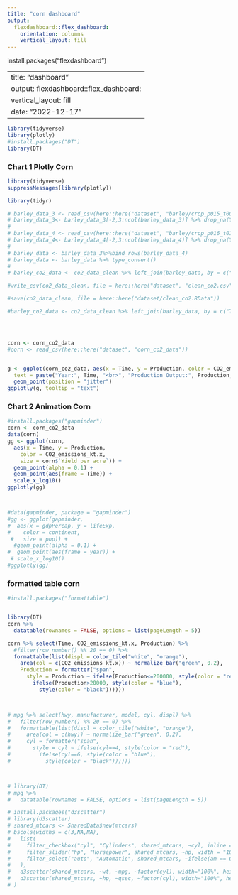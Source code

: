 ```yaml
---
title: "corn dashboard"
output: 
  flexdashboard::flex_dashboard:
    orientation: columns
    vertical_layout: fill
---
```

install.packages("flexdashboard")


---
title: "dashboard"
output: flexdashboard::flex_dashboard:
    vertical_layout: fill
date: "2022-12-17"
---



```r
library(tidyverse)
library(plotly)
#install.packages("DT")
library(DT)
```


### Chart 1 Plotly Corn
```r
library(tidyverse)
suppressMessages(library(plotly))

library(tidyr)

# barley_data_3 <- read_csv(here::here("dataset", "barley/crop_p015_t005.csv"),skip = 5)
# barley_data_3<- barley_data_3[-2,3:ncol(barley_data_3)] %>% drop_na(Year) %>% head(-1)
#
# barley_data_4 <- read_csv(here::here("dataset", "barley/crop_p016_t010.csv"),skip = 5)
# barley_data_4<- barley_data_4[-2,3:ncol(barley_data_4)] %>% drop_na(Year) %>% head(-1)
#
# barley_data <- barley_data_3%>%bind_rows(barley_data_4)
# barley_data <- barley_data %>% type_convert()
#
# barley_co2_data <- co2_data_clean %>% left_join(barley_data, by = c("Time" = "Year"))

#write_csv(co2_data_clean, file = here::here("dataset", "clean_co2.csv"))

#save(co2_data_clean, file = here::here("dataset/clean_co2.RData"))

#barley_co2_data <- co2_data_clean %>% left_join(barley_data, by = c("Time" = "Year"))




corn <- corn_co2_data
#corn <- read_csv(here::here("dataset", "corn_co2_data"))


g <- ggplot(corn_co2_data, aes(x = Time, y = Production, color = CO2_emissions_kt.x,
  text = paste("Year:", Time, "<br>", "Production Output:", Production, "<br>", "GDP Growth Percent:", GDP_growth))) +
  geom_point(position = "jitter")
ggplotly(g, tooltip = "text")
```


### Chart 2 Animation Corn
```r
#install.packages("gapminder")
corn <- corn_co2_data
data(corn)
gg <- ggplot(corn,
  aes(x = Time, y = Production,
    color = CO2_emissions_kt.x,
    size = corn$`Yield per acre`)) +
  geom_point(alpha = 0.1) +
  geom_point(aes(frame = Time)) +
  scale_x_log10()
ggplotly(gg)



#data(gapminder, package = "gapminder")
#gg <- ggplot(gapminder,
#  aes(x = gdpPercap, y = lifeExp,
#    color = continent,
 #   size = pop)) +
  #geom_point(alpha = 0.1) +
#  geom_point(aes(frame = year)) +
 # scale_x_log10()
#ggplotly(gg)
```


### formatted table corn
```r
#install.packages("formattable")


library(DT)
corn %>%
  datatable(rownames = FALSE, options = list(pageLength = 5))

corn %>% select(Time, CO2_emissions_kt.x, Production) %>%
  #filter(row_number() %% 20 == 0) %>%
  formattable(list(displ = color_tile("white", "orange"),
    area(col = c(CO2_emissions_kt.x)) ~ normalize_bar("green", 0.2),
    Production = formatter("span",
      style = Production ~ ifelse(Production<=200000, style(color = "red"),
        ifelse(Production>20000, style(color = "blue"),
          style(color = "black"))))))



# mpg %>% select(hwy, manufacturer, model, cyl, displ) %>%
#   filter(row_number() %% 20 == 0) %>%
#   formattable(list(displ = color_tile("white", "orange"),
#     area(col = c(hwy)) ~ normalize_bar("green", 0.2),
#     cyl = formatter("span",
#       style = cyl ~ ifelse(cyl==4, style(color = "red"),
#         ifelse(cyl==6, style(color = "blue"),
#           style(color = "black"))))))



# library(DT)
# mpg %>%
#   datatable(rownames = FALSE, options = list(pageLength = 5))


```





```r
# install.packages("d3scatter")
# library(d3scatter)
# shared_mtcars <- SharedData$new(mtcars)
# bscols(widths = c(3,NA,NA),
#   list(
#     filter_checkbox("cyl", "Cylinders", shared_mtcars, ~cyl, inline = TRUE),
#     filter_slider("hp", "Horsepower", shared_mtcars, ~hp, width = "100%"),
#     filter_select("auto", "Automatic", shared_mtcars, ~ifelse(am == 0, "Yes", "No"))
#   ),
#   d3scatter(shared_mtcars, ~wt, ~mpg, ~factor(cyl), width="100%", height=250),
#   d3scatter(shared_mtcars, ~hp, ~qsec, ~factor(cyl), width="100%", height=250)
# )
```

